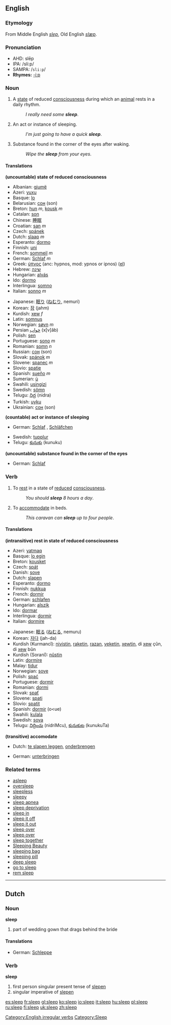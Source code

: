 {{wikipedia}}
==English==

===Etymology===
From Middle English ''[[slep]]'', Old English ''[[slæpan|slæp]]''.

=== Pronunciation ===
*AHD: slēp
*IPA: /sliːp/
*SAMPA: /<tt>sli:p</tt>/
*'''Rhymes:''' [[Rhymes:English:-iːp|-iːp]]

===Noun===
{{en-noun|sleep|sleeps}}

#{{uncountable}} A [[state]] of reduced [[consciousness]] during which an [[animal]] rests in a daily rhythm.
#:''I really need some '''sleep'''''.
#{{countable}} {{informal}} An act or instance of sleeping.
#:''I'm just going to have a quick '''sleep'''''.
#{{uncountable}} Substance found in the corner of the eyes after waking.<!-- slang or colloquial? usage outside Australia? -->
#:''Wipe the '''sleep''' from your eyes''.

==== Translations ====
'''(uncountable) state of reduced consciousness'''
{{top}}
*Albanian: [[gjumë]]
*Azeri: [[yuxu]]
*Basque: [[lo]]
*Belarusian: [[сон]] (son)
*Breton: [[hun]] ''m'',  [[kousk]] ''m''
*Catalan: [[son]]
*Chinese: [[睡眠]]
*Croatian: [[san]] ''m''
*Czech: [[spánek]]
*Dutch: [[slaap]] ''m''
*Esperanto: [[dormo]]
*Finnish: [[uni]]
*French: [[sommeil]] ''m''
*German: [[Schlaf]] ''m''
*Greek: [[ύπνος]] (anc: hypnos, mod: ypnos or ipnos) ([[:el:Ύπνος|el]])
*Hebrew: [[שינה]]
*Hungarian: [[alvás]]
*Ido: [[dormo]]
*Interlingua: [[somno]]
*Italian: [[sonno]] ''m''
{{mid}}
*Japanese: [[眠り]] ([[ねむり]], nemuri)
*Korean: [[잠]] (jahm)
*Kurdish: [[xew]] ''f''
*Latin: [[somnus]]
*Norwegian: [[søvn]] ''m''
*Persian [[خواب]] (x[v]âb)
*Polish: [[sen]]
*Portuguese: [[sono]] ''m''
*Romanian: [[somn]] ''n''
*Russian: [[сон]] (son)
*Slovak: [[spánok]] ''m''
*Slovene: [[spanec]] ''m''
*Slovio: [[spatie]]
*Spanish: [[sueño]] ''m''
*Sumerian: [[ù#Sumerian|ù]]
*Swahili: [[usingizi]]
*Swedish: [[sömn]]
*Telugu: [[నిద్ర]] (nidra)
*Turkish: [[uyku]]
*Ukrainian: [[сон]] (son)
{{bottom}}

'''(countable) act or instance of sleeping'''
{{top}}
*German: [[Schlaf]] {{m}}, [[Schläfchen]] {{n}}
{{mid}}
*Swedish: [[tupplur]]
*Telugu: [[కునుకు]] (kunuku)
{{bottom}}

'''(uncountable) substance found in the corner of the eyes'''
{{top}}
*German: [[Schlaf]] {{m}}
{{mid}}
{{bottom}}

===Verb===
[[Category:English irregular verbs]]
{{en-verb2|'''to sleep'''|'''[[sleeps]]'''|'''[[slept]]'''|'''[[slept]]'''|'''[[sleeping]]'''}}

#{{intransitive}} To [[rest]] in a state of [[reduce]]d [[consciousness]].
#:''You should '''sleep''' 8 hours a day''.
#{{transitive}} To [[accommodate]] in beds.
#:''This caravan can '''sleep''' up to four people''.

==== Translations ====
'''(intransitive) rest in state of reduced consciousness'''
{{top}}
*Azeri: [[yatmaq]]
*Basque: [[lo egin]]
*Breton: [[kousket]]
*Czech: [[spát]]
*Danish: [[sove]]
*Dutch: [[slapen]]
*Esperanto: [[dormo]]
*Finnish: [[nukkua]]
*French: [[dormir]]
*German: [[schlafen]]
*Hungarian: [[alszik]]
*Ido: [[dormar]]
*Interlingua: [[dormir]]
*Italian: [[dormire]]
{{mid}}
*Japanese: [[眠る]] ([[ねむる]], nemuru)
*Korean: [[자다]] (jah-da)
*Kurdish (Kurmancî): [[nivistin]], [[raketin]], [[razan]], [[veketin]], [[xewtin]], di [[xew]] çûn, di [[xew]] bûn
*Kurdish (Soranî): [[nûstin]]
*Latin: [[dormire]]
*Malay: [[tidur]]
*Norwegian: [[sove]]
*Polish: [[spać]]
*Portuguese: [[dormir]]
*Romanian: [[dormi]]
*Slovak: [[spať]]
*Slovene: [[spati]]
*Slovio: [[spatit]]
*Spanish: [[dormir]] (o<ue)
*Swahili: [[kulala]]
*Swedish: [[sova]]
*Telugu: [[నిద్రించు]] (nidriMcu), [[కునుకుట]] (kunukuTa)
{{bottom}}

'''(transitive) accomodate'''
{{top}}
*Dutch: [[te slapen leggen]], [[onderbrengen]]
{{mid}}
*German: [[unterbringen]]
{{bottom}}

===Related terms===
*[[asleep]]
*[[oversleep]]
*[[sleepless]]
*[[sleepy]]
*[[sleep apnea]]
*[[sleep deprivation]]
*[[sleep in]]
*[[sleep it off]]
*[[sleep it out]]
*[[sleep over]]
*[[sleep over]]
*[[sleep together]]
*[[Sleeping Beauty]]
*[[sleeping bag]]
*[[sleeping pill]]
*[[deep sleep]]
*[[go to sleep]]
*[[rem sleep]]<!-- or is it REM sleep - or both? -->

{{rank|ago|easily|condition|686|sleep|ex|mere|agreement}}

----
==Dutch==
===Noun===
'''sleep'''

# part of wedding gown that drags behind the bride

====Translations====
*German: [[Schleppe]] {{f}}

===Verb===
'''sleep'''

# first person singular present tense of [[slepen]]
# singular imperative of [[slepen]]

[[Category:Sleep]]

[[es:sleep]]
[[fr:sleep]]
[[gl:sleep]]
[[ko:sleep]]
[[io:sleep]]
[[it:sleep]]
[[hu:sleep]]
[[pl:sleep]]
[[ru:sleep]]
[[fi:sleep]]
[[uk:sleep]]
[[zh:sleep]]